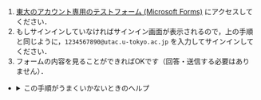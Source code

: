 
1. [東大のアカウント専用のテストフォーム (Microsoft Forms)](https://forms.office.com/r/E04PmwAizB) にアクセスしてください．
1. もしサインインしていなければサインイン画面が表示されるので，上の手順と同じように，`1234567890@utac.u-tokyo.ac.jp` を入力してサインインしてください．
1. フォームの内容を見ることができればOKです（回答・送信する必要はありません）．

- <details>
    <summary>この手順がうまくいかないときのヘルプ</summary>

    - **「このフォームを表示したり、フォームに回答したりするためのアクセス許可がありません」のようなエラーが出る場合**：前から持っていた自分のアカウントで既にMicrosoftにサインインしているときに起きます．[Officeのトップページ](https://www.office.com/)の右上にある丸いアイコン（自分のアイコンか，設定していない場合はイニシャルあるいは人のマーク）を押して，「サインアウト」してください．その後，アクセスし直してみてください．[パソコンの手順動画](https://youtu.be/SiOS0M9FChk) [スマホの手順動画](https://youtu.be/QZGGHcQvUXU)

    <If cond={props.support}>
    これらを確認して，それでもうまくいかなければ，[サポート窓口](/support/)に相談してください．
    </If>
  </details>
